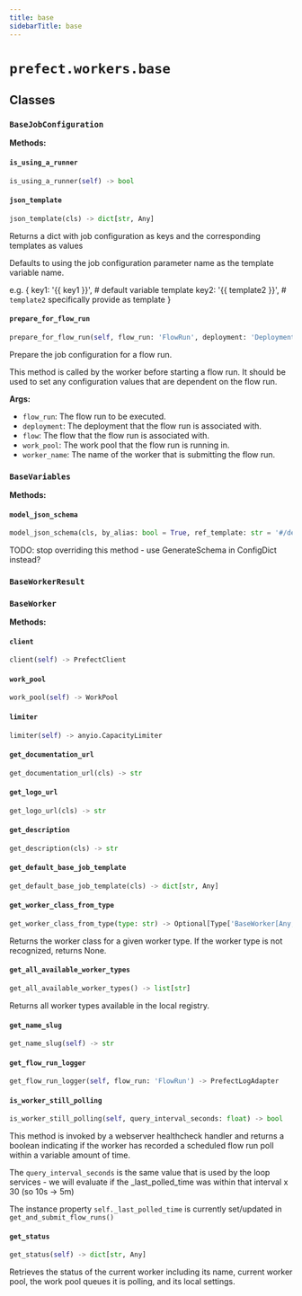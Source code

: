 ```yaml
---
title: base
sidebarTitle: base
---
```


# `prefect.workers.base`

## Classes

### `BaseJobConfiguration`

**Methods:**

#### `is_using_a_runner`

```python
is_using_a_runner(self) -> bool
```

#### `json_template`

```python
json_template(cls) -> dict[str, Any]
```

Returns a dict with job configuration as keys and the corresponding templates as values

Defaults to using the job configuration parameter name as the template variable name.

e.g.
{
    key1: '{{ key1 }}',     # default variable template
    key2: '{{ template2 }}', # `template2` specifically provide as template
}


#### `prepare_for_flow_run`

```python
prepare_for_flow_run(self, flow_run: 'FlowRun', deployment: 'DeploymentResponse | None' = None, flow: 'APIFlow | None' = None, work_pool: 'WorkPool | None' = None, worker_name: str | None = None) -> None
```

Prepare the job configuration for a flow run.

This method is called by the worker before starting a flow run. It
should be used to set any configuration values that are dependent on
the flow run.

**Args:**
- `flow_run`: The flow run to be executed.
- `deployment`: The deployment that the flow run is associated with.
- `flow`: The flow that the flow run is associated with.
- `work_pool`: The work pool that the flow run is running in.
- `worker_name`: The name of the worker that is submitting the flow run.


### `BaseVariables`

**Methods:**

#### `model_json_schema`

```python
model_json_schema(cls, by_alias: bool = True, ref_template: str = '#/definitions/{model}', schema_generator: Type[GenerateJsonSchema] = GenerateJsonSchema, mode: Literal['validation', 'serialization'] = 'validation') -> dict[str, Any]
```

TODO\: stop overriding this method - use GenerateSchema in ConfigDict instead?


### `BaseWorkerResult`

### `BaseWorker`

**Methods:**

#### `client`

```python
client(self) -> PrefectClient
```

#### `work_pool`

```python
work_pool(self) -> WorkPool
```

#### `limiter`

```python
limiter(self) -> anyio.CapacityLimiter
```

#### `get_documentation_url`

```python
get_documentation_url(cls) -> str
```

#### `get_logo_url`

```python
get_logo_url(cls) -> str
```

#### `get_description`

```python
get_description(cls) -> str
```

#### `get_default_base_job_template`

```python
get_default_base_job_template(cls) -> dict[str, Any]
```

#### `get_worker_class_from_type`

```python
get_worker_class_from_type(type: str) -> Optional[Type['BaseWorker[Any, Any, Any]']]
```

Returns the worker class for a given worker type. If the worker type
is not recognized, returns None.


#### `get_all_available_worker_types`

```python
get_all_available_worker_types() -> list[str]
```

Returns all worker types available in the local registry.


#### `get_name_slug`

```python
get_name_slug(self) -> str
```

#### `get_flow_run_logger`

```python
get_flow_run_logger(self, flow_run: 'FlowRun') -> PrefectLogAdapter
```

#### `is_worker_still_polling`

```python
is_worker_still_polling(self, query_interval_seconds: float) -> bool
```

This method is invoked by a webserver healthcheck handler
and returns a boolean indicating if the worker has recorded a
scheduled flow run poll within a variable amount of time.

The `query_interval_seconds` is the same value that is used by
the loop services - we will evaluate if the _last_polled_time
was within that interval x 30 (so 10s -> 5m)

The instance property `self._last_polled_time`
is currently set/updated in `get_and_submit_flow_runs()`


#### `get_status`

```python
get_status(self) -> dict[str, Any]
```

Retrieves the status of the current worker including its name, current worker
pool, the work pool queues it is polling, and its local settings.

